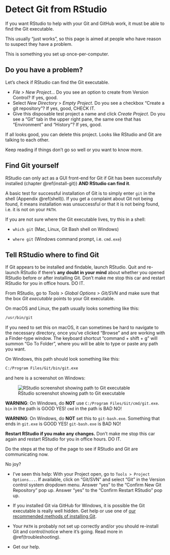 # Detect Git from RStudio {#rstudio-see-git}

If you want RStudio to help with your Git and GitHub work, it must be able to find the Git executable.

This usually "just works", so this page is aimed at people who have reason to suspect they have a problem.

This is something you set up once-per-computer.

## Do you have a problem?

Let's check if RStudio can find the Git executable.

  * *File > New Project...* Do you see an option to create from Version Control? If yes, good.
  * Select *New Directory* > *Empty Project*. Do you see a checkbox "Create a git repository"? If yes, good, CHECK IT.
  * Give this disposable test project a name and click *Create Project*. Do you see a "Git" tab in the upper right pane, the same one that has "Environment" and "History"? If yes, good.
  
If all looks good, you can delete this project. Looks like RStudio and Git are talking to each other.

Keep reading if things don't go so well or you want to know more.

## Find Git yourself

RStudio can only act as a GUI front-end for Git if Git has been successfully installed (chapter \@ref(install-git)) **AND RStudio can find it**.

A basic test for successful installation of Git is to simply enter `git` in the shell (Appendix \@ref(shell)). If you get a complaint about Git not being found, it means installation was unsuccessful or that it is not being found, i.e. it is not on your `PATH`.

If you are not sure where the Git executable lives, try this in a shell:
  
* `which git` (Mac, Linux, Git Bash shell on Windows)

* `where git` (Windows command prompt, i.e. `cmd.exe`)

## Tell RStudio where to find Git

If Git appears to be installed and findable, launch RStudio. Quit and re-launch RStudio if there's __any doubt in your mind__ about whether you opened RStudio before or after installing Git. Don't make me stop this car and restart RStudio for you in office hours. DO IT.

From RStudio, go to *Tools > Global Options > Git/SVN* and make sure that the box *Git executable* points to your Git executable.

On macOS and Linux, the path usually looks something like this:

``` bash
/usr/bin/git
```

If you need to set this on macOS, it can sometimes be hard to navigate to the necessary directory, once you've clicked "Browse" and are working with a Finder-type window. The keyboard shortcut "command + shift + g" will summon "Go To Folder", where you will be able to type or paste any path you want.

On Windows, this path should look something like this:

``` bash
C:/Program Files/Git/bin/git.exe
```

and here is a screenshot on Windows:

![RStudio screenshot showing path to Git executable](img/windows-rstudio-git-executable-screenshot.png)

**WARNING**: On Windows, do __NOT__ use `C:/Program Files/Git/cmd/git.exe`. `bin` in the path is GOOD YES! `cmd` in the path is BAD NO!

**WARNING**: On Windows, do __NOT__ set this to `git-bash.exe`. Something that ends in `git.exe` is GOOD YES! `git-bash.exe` is BAD NO!
  
**Restart RStudio if you make any changes.** Don't make me stop this car again and restart RStudio for you in office hours. DO IT.

Do the steps at the top of the page to see if RStudio and Git are communicating now.

No joy?

  * I've seen this help: With your Project open, go to `Tools > Project Options...`. If available, click on "Git/SVN" and select "Git" in the Version control system dropdown menu. Answer "yes" to the "Confirm New Git Repository" pop up. Answer "yes" to the "Confirm Restart RStudio" pop up.

  * If you installed Git via GitHub for Windows, it is possible the Git executable is really well hidden. Get help or use one of [our recommended methods of installing Git](#install-git).

  * Your `PATH` is probably not set up correctly and/or you should re-install Git and control/notice where it's going. Read more in \@ref(troubleshooting).

  * Get our help.
